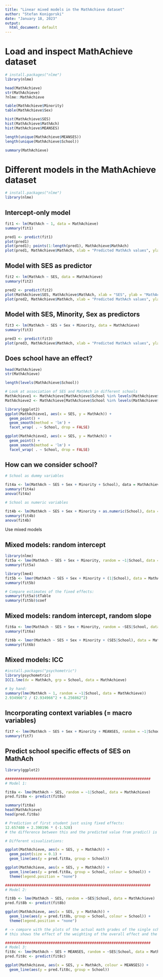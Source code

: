 ```yaml
---
title: "Linear mixed models in the MathAchieve dataset"
author: "Stefan Konigorski"
date: "January 18, 2023"
output:
  html_document: default
---
```


# Load and inspect MathAchieve dataset

```r
# install.packages("nlme")
library(nlme)

head(MathAchieve)
str(MathAchieve)
?nlme::MathAchieve

table(MathAchieve$Minority)
table(MathAchieve$Sex)

hist(MathAchieve$SES)
hist(MathAchieve$MathAch)
hist(MathAchieve$MEANSES)

length(unique(MathAchieve$MEANSES))
length(unique(MathAchieve$School))

summary(MathAchieve)
```

# Different models in the MathAchieve dataset

```r
# install.packages("nlme")
library(nlme)
```

## Intercept-only model

```r
fit1 <- lm(MathAch ~ 1, data = MathAchieve)
summary(fit1)

pred1 <- predict(fit1)
plot(pred1)
plot(pred1); points(1:length(pred1), MathAchieve$MathAch)
plot(pred1, MathAchieve$MathAch, xlab = "Predicted MathAch values", ylab = "Actual MathAch values")
```

## Model with SES as predictor

```r
fit2 <- lm(MathAch ~ SES, data = MathAchieve)
summary(fit2)

pred2 <- predict(fit2)
plot(MathAchieve$SES, MathAchieve$MathAch, xlab = "SES", ylab = "MathAch")
plot(pred2, MathAchieve$MathAch, xlab = "Predicted MathAch values", ylab = "Actual MathAch values")
```

## Model with SES, Minority, Sex as predictors

```r
fit3 <- lm(MathAch ~ SES + Sex + Minority, data = MathAchieve)
summary(fit3)

pred3 <- predict(fit3)
plot(pred3, MathAchieve$MathAch, xlab = "Predicted MathAch values", ylab = "Actual MathAch values")
```

## Does school have an effect?

```r
head(MathAchieve)
str(MathAchieve)

length(levels(MathAchieve$School))

# Look at association of SES and MathAch in different schools
MathAchieve1 <- MathAchieve[MathAchieve$School %in% levels(MathAchieve$School)[1:16], ]
MathAchieve2 <- MathAchieve[MathAchieve$School %in% levels(MathAchieve$School)[17:32], ]

library(ggplot2)
ggplot(MathAchieve1, aes(x = SES, y = MathAch)) + 
  geom_point() +
  geom_smooth(method = 'lm') +
  facet_wrap( . ~ School, drop = FALSE)

ggplot(MathAchieve2, aes(x = SES, y = MathAch)) + 
  geom_point() +
  geom_smooth(method = 'lm') +
  facet_wrap( . ~ School, drop = FALSE)
```

## How can we consider school?

```r
# School as dummy variables

fit4a <- lm(MathAch ~ SES + Sex + Minority + School), data = MathAchieve)
summary(fit4a)
anova(fit4a)

# School as numeric variables

fit4b <- lm(MathAch ~ SES + Sex + Minority + as.numeric(School), data = MathAchieve)
summary(fit4b)
anova(fit4b)
```

Use mixed models

## Mixed models: random intercept

```r
library(nlme)
fit5a <- lme(MathAch ~ SES + Sex + Minority, random = ~1|School, data = MathAchieve)
summary(fit5a)

library(lme4)
fit5b <- lmer(MathAch ~ SES + Sex + Minority + (1|School), data = MathAchieve)
summary(fit5b)

# Compare estimates of the fixed effects:
summary(fit5a)$tTable
summary(fit5b)$coef
```

## Mixed models: random intercept, random slope

```r
fit6a <- lme(MathAch ~ SES + Sex + Minority, random = ~SES|School, data = MathAchieve)
summary(fit6a)

fit6b <- lmer(MathAch ~ SES + Sex + Minority + (SES|School), data = MathAchieve)
summary(fit6b)
```

## Mixed models: ICC

```r
#install.packages("psychometric")
library(psychometric)
ICC1.lme(dv = MathAch, grp = School, data = MathAchieve)

# by hand:
summary(lme(MathAch ~ 1, random = ~1|School, data = MathAchieve))
2.934966^2 / (2.934966^2 + 6.256862^2)
```

## Incorporating context variables (= macro variables)

```r
fit7 <- lme(MathAch ~ SES + Sex + Minority + MEANSES, random = ~1|School, data = MathAchieve)
summary(fit7)
```

## Predict school specific effects of SES on MathAch

```r
library(ggplot2)

###################################################################
# Model 1:

fit8a <- lme(MathAch ~ SES, random = ~1|School, data = MathAchieve)
pred.fit8a <- predict(fit8a)

summary(fit8a)
head(MathAchieve)
head(pred.fit8a)

# Prediction of first student just using fixed effects:
12.657480 + 2.390196 * (-1.528)
# the difference between this and the predicted value from predic() is the random intercept term for the first school
```

```r
# Different visualizations:

ggplot(MathAchieve, aes(x = SES, y = MathAch)) +
  geom_point(size = 0.1) +
  geom_line(aes(y = pred.fit8a, group = School))

ggplot(MathAchieve, aes(x = SES, y = MathAch)) +
  geom_line(aes(y = pred.fit8a, group = School, colour = School)) + 
  theme(legend.position = "none")
```


```r
###################################################################
# Model 2:

fit8b <- lme(MathAch ~ SES, random = ~SES|School, data = MathAchieve)
pred.fit8b <- predict(fit8b)

ggplot(MathAchieve, aes(x = SES, y = MathAch)) +
  geom_line(aes(y = pred.fit8b, group = School, colour = School)) + 
  theme(legend.position = "none")

# -> compare with the plots of the actual math grades of the single schools!
# this shows the effect of the weighting of the overall effect and the school-specific observations
```

```r
###################################################################
# Model 3:
fit8c <- lme(MathAch ~ SES + MEANSES, random = ~SES|School, data = MathAchieve)
pred.fit8c <- predict(fit8c)

ggplot(MathAchieve, aes(x = SES, y = MathAch, colour = MEANSES)) +
  geom_line(aes(y = pred.fit8c, group = School)) 
```
